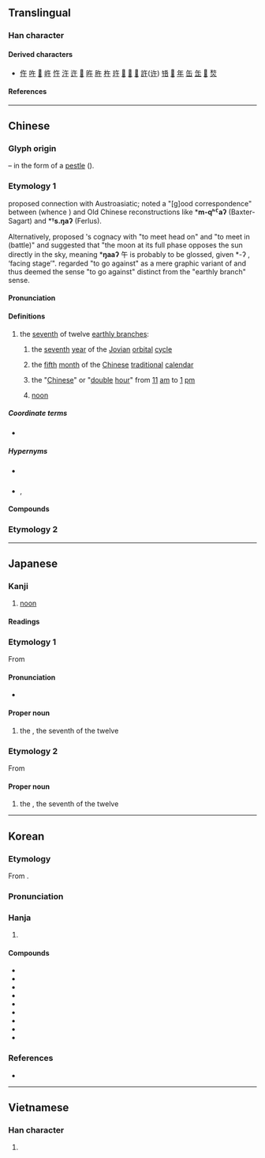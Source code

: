 {{also|牛|干}}
{{character info}}
==Translingual==
{{stroke order|strokes=4}}
{{stroke order|type=animate}}

===Han character===
{{Han char|rn=24|rad=十|as=02|sn=4|four=80400|canj=OJ,XOJ|ids=⿱𠂉十,⿰丿干}}

====Derived characters====
* [[仵]] [[吘]] [[𡉦]] [[㞰]] [[忤]] [[汻]] [[迕]] [[𢨵]] [[旿]] [[㬳]] [[杵]] [[玝]] [[𥄭]] [[𥘪]] [[𥾿]] [[許]]([[许]]) [[啎]] [[𨳱]] [[年]] [[缶]] [[𦈢]] [[𦬶]] [[㷏]]

====References====
{{Han ref|kx=0156.040|dkj=02703|dj=0354.010|hdz=10406.010|uh=5348}}

----

==Chinese==
{{zh-forms}}

===Glyph origin===
{{Han etym}}
{{liushu|p}} – in the form of a [[pestle]] ({{zh-l|杵}}).

===Etymology 1===
{{zh-ref|Norman (1985)}} proposed connection with Austroasiatic; {{zh-ref|Ferlus (2013)}} noted a "[g]ood correspondence" between {{cog|mkh-vie-pro|*m-ŋəːʔ}} (whence {{cog|vi|ngựa}}) and Old Chinese reconstructions like *'''m-qʰˁaʔ''' (Baxter-Sagart) and *'''ᵀs.ŋaʔ''' (Ferlus).

Alternatively, {{zh-ref|Smith (2011)}} proposed {{och-l|午|tr=ŋaaʔ}}'s cognacy with {{och-l|啎|tr=*ŋaas}} "to meet head on" and {{och-l|御|tr=*ŋraas}} "to meet in (battle)" and suggested that "the moon at its full phase opposes the sun directly in the sky, meaning *'''ŋaaʔ''' 午 is probably to be glossed, given *-ʔ , ‘facing stage’". {{zh-ref|Schuessler (2007)}} regarded {{och-l|午|tr=ŋâh}} "to go against" as a mere graphic variant of {{zh-l|啎}} and thus deemed the sense "to go against" distinct from the "earthly branch" sense.

====Pronunciation====
{{zh-pron
|m=wǔ
|c=ng5
|h=pfs=ńg;gd=n3
|mb=ngù
|md=ngū
|mn=qz:gó͘/tw,xm,zz:ngó͘/tw:gō͘
|mn_note=gó͘/ngó͘ - literary; gō͘ - vernacular
|mn-t=ngou2
|w=2u,3ngg
|w_note=2u - literary; 3ngg - vernacular, used in {{zh-l|*端午}}
|mc=y
|oc=y
|cat=n
}}

====Definitions====
{{zh-hanzi}}

# the [[seventh]] of twelve [[earthly branch]]es:
## {{lb|zh|historical|_|or|_|astrology}} the [[seventh]] [[year]] of the [[Jovian]] [[orbital]] [[cycle]]
## {{lb|zh|archaic}} the [[fifth]] [[month]] of the [[Chinese]] [[traditional]] [[calendar]]
## {{lb|zh|historical|_|or|_|archaic}} the "[[Chinese]]" or "[[double]] [[hour]]" from [[11]] [[am]] to [[1]] [[pm]]
## [[noon]] {{qualifier|precisely}}

=====Coordinate terms=====
* {{list:earthly branches/zh}}

=====Hypernyms=====
* {{sense|as an earthly branch}} {{zh-l|地支}}
* {{sense|as precisely noon}} {{zh-l|小時}}, {{zh-l|時候}}

====Compounds====
{{zh-der|午日|午時|午餐|午正|中午|子午線|卯酉子午|午牌|午夜|亭午夜分|子午卯酉|傍午|工作午餐|交午|午門|下午|午夜牛郎|庭午|上午|午錯|子午蓮|向午|卓午|午飯|午間|午覺|午睡|午炮|午後|午宴|午前|亭午|下午茶|打午尖|正午|旁午|當午|甲午戰爭|營養午餐|祁奚舉午|晌午|晌午歪|端午節|蜂午並起|端午|重午|過午|紅日當午|題鳳題午|餉午|舛午|午井|西午}}

===Etymology 2===
{{zh-see|舞|ss}}

----

==Japanese==

===Kanji===
{{ja-kanji|grade=2|rs=十02}}

# [[noon]]

====Readings====
{{ja-readings
|goon=ご
|kanon=ご
|kun=うま-
}}

===Etymology 1===
{{ja-kanjitab|うま|yomi=k}}
{{wp|lang=ja}}
From {{m|ja|馬|tr=uma||[[horse]]}}

====Pronunciation====
{{ja-pron|acc=2|y=k|うま}}
* {{hmp|ja|sort=うま|馬}}

====Proper noun====
{{ja-pos|proper|うま}}

# the {{w|Horse (zodiac)|Horse}}, the seventh of the twelve {{w|Earthly Branches}}

===Etymology 2===
{{ja-kanjitab|ご|yomi=o}}
From {{der|ja|ltc|午|tr=ngu<sup>X</sup>|sort=こ'}}

====Proper noun====
{{ja-pos|proper|ご}}

# the {{w|Horse (zodiac)|Horse}}, the seventh of the twelve {{w|Earthly Branches}}

{{cln|ja|words with multiple readings}}
{{topics|ja|Earthly branches|sort=うま}}

----

==Korean==

===Etymology===
From {{der|ko|ltc|sort=오|-}} {{ltc-l|午}}.
{{hanja-ety
|dk={{okm-l|ᅌᅩᆼ〯|ngwǒ|link=no}}
}}
===Pronunciation===
{{ko-hanja-pron|오|l=y}}

===Hanja===
{{ko-hanja-search}}
{{ko-hanja|낮|오}}

# {{hanja form of|오|[[noon]]; [[daytime]]|affix}}

====Compounds====
{{der-top3|Compounds}}
* {{ko-l|오후|午後}}
* {{ko-l|오전|午前}}
* {{ko-l|단오|端午}}
* {{ko-l|오찬|午餐}}
* {{ko-l|정오|正午}}
* {{ko-l|하오|下午}}
* {{ko-l|갑오|甲午}}
* {{ko-l|오수|午睡}}
* {{ko-l|오시|午時}}
{{der-bottom}}

===References===
* {{R:hanjadoc|967}}

----

==Vietnamese==

===Han character===
{{vi-readings|reading=[[ngọ]], [[ngỏ]], [[ngõ]]|rs=十02}}

# {{rfdef|vi|sort=十02}}